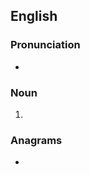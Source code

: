 ==English==

===Pronunciation===
* {{a|RP}} {{IPA|en|/ˈæ.mɪlz/}}

===Noun===
{{head|en|noun form}}

# {{plural of|en|amyl}}

===Anagrams===
* {{anagrams|en|a=almsy|Almys|Lamys|Malys|lyams}}